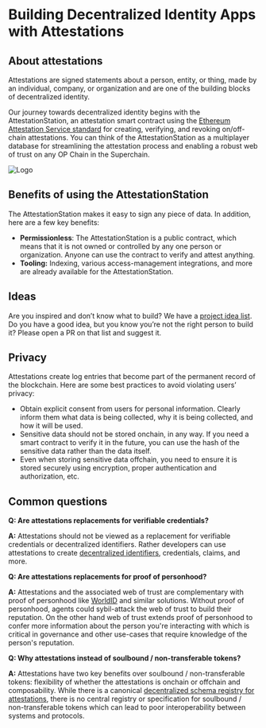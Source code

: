 
# Building Decentralized Identity Apps with Attestations

## About attestations

Attestations are signed statements about a person, entity, or thing, made by an individual, company, or organization and are one of the building blocks of decentralized identity.

Our journey towards decentralized identity begins with the AttestationStation, an attestation smart contract using the [Ethereum Attestation Service standard](https://optimism-goerli.easscan.org/) for creating, verifying, and revoking on/off-chain attestations. You can think of the AttestationStation as a multiplayer database for streamlining the attestation process and enabling a robust web of trust on any OP Chain in the Superchain.

![Logo](/public/docs/resources/identity/atst-logo.png)


## Benefits of using the AttestationStation

The AttestationStation makes it easy to sign any piece of data. In addition, here are a few key benefits:

- **Permissionless**: The AttestationStation is a public contract, which means that it is not owned or controlled by any one person or organization. 
  Anyone can use the contract to verify and attest anything.
- **Tooling:** Indexing, various access-management integrations, and more are already available for the AttestationStation.


## Ideas

Are you inspired and don’t know what to build? 
We have a [project idea list](https://optimism.io/ideas). 
Do you have a good idea, but you know you’re not the right person to build it? Please open a PR on that list and suggest it.



## Privacy


<Callout type="warning">

Attestations create log entries that become part of the permanent record of the blockchain. 
Here are some best practices to avoid violating users’ privacy:

- Obtain explicit consent from users for personal information. 
  Clearly inform them what data is being collected, why it is being collected, and how it will be used.
- Sensitive data should not be stored onchain, in any way. 
  If you need a smart contract to verify it in the future, you can use the hash of the sensitive data rather than the data itself.
- Even when storing sensitive data offchain, you need to ensure it is stored securely using encryption, proper authentication and authorization, etc.

</Callout>

## Common questions

**Q: Are attestations replacements for verifiable credentials?**

**A:** Attestations should not be viewed as a replacement for verifiable credentials or decentralized identifiers. Rather developers can use attestations to create [decentralized identifiers](https://www.w3.org/TR/did-core/), credentials, claims, and more.

**Q: Are attestations replacements for proof of personhood?**

**A:** Attestations and the associated web of trust are complementary with proof of personhood like [WorldID](https://worldcoin.org/blog/announcements/worldcoin-commits-optimism-superchain-vision-ahead-mainnet-launch) and similar solutions. Without proof of personhood, agents could sybil-attack the web of trust to build their reputation. On the other hand web of trust extends proof of personhood to confer more information about the person you're interacting with which is critical in governance and other use-cases that require knowledge of the person's reputation.   

**Q: Why attestations instead of soulbound / non-transferable tokens?**

**A:** Attestations have two key benefits over soulbound / non-transferable tokens: flexibility of whether the attestations is onchain or offchain and composability. While there is a canonical [decentralized schema registry for attestations](https://optimism-goerli-bedrock.easscan.org/schemas), there is no central registry or specification for soulbound / non-transferable tokens which can lead to poor interoperability between systems and protocols.